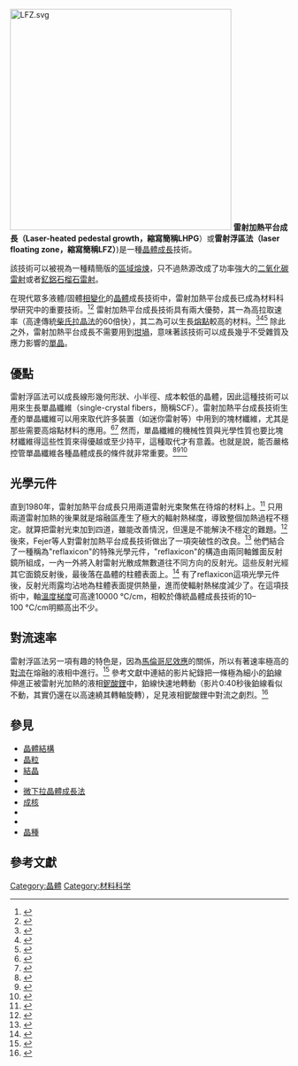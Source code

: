 [[File:LFZ.svg|400px]]
'''雷射加熱平台成長（Laser-heated pedestal growth，縮寫簡稱LHPG'''）或'''雷射浮區法（laser floating zone，縮寫簡稱LFZ）''')是一種[[晶體生長|晶體成長]]技術。 

該技術可以被視為一種精簡版的[[區域熔煉|區域熔煉]]，只不過熱源改成了功率強大的[[二氧化碳雷射器|二氧化碳雷射]]或者[[釔鋁石榴石|釔鋁石榴石雷射]]。

在現代眾多液體/固體[[相變|相變化]]的[[晶體|晶體]]成長技術中，雷射加熱平台成長已成為材料科學研究中的重要技術。<ref>
{{cite book
 |last=Feigelson |first=R.S.
 |year=1985
 |chapter=Growth of fiber crystals
 |editor=Kaldis, E
 |title=Crystal Growth of Electronic Materials
 |page=127
 |isbn=0-444-86919-0
}}</ref><ref>
{{cite book
 |last=Andreeta |first=M.R.B.
 |author2=Hernandes, A.C.
  |year=2010
 |chapter=Laser-Heated Pedestal Growth of Oxide Fibers
 |editor=Dhanaraj, G. |editor2=Byrappa, K. |editor3=Prasad, V. |editor4=Dudley, M.
 |title=Springer Handbook of Crystal Growth
 |page=393
 |isbn=978-3-540-74182-4
}}</ref> 雷射加熱平台成長技術具有兩大優勢，其一為高拉取速率（高達傳統[[柴可拉斯基法|柴氏拉晶法]]的60倍快），其二為可以生長[[熔點|熔點]]較高的材料。<ref>
{{cite journal
 |last=Ardila |first=D.R.
 |author2=Andreeta, M.R.B. |author3=Cuffini, S.L. |year=1997 
 |title=Laser heated pedestal growth of Sr<sub>2</sub>RuO<sub>4</sub> single-crystal fibers from SrRuO<sub>3</sub>
 |journal=Journal of Crystal Growth
 |volume=177 |issue=1–2 |pages=52–56
 |doi=10.1016/S0022-0248(96)00904-9
|bibcode = 1997JCrGr.177...52A |display-authors=etal}}</ref><ref>
{{cite journal
 |last=De Camargo |first=A.S.S
 |author2=Nunes, L.A.O. |author3=Andreeta, M.R.B. |year=2002
 |title=Near-infrared and upconversion properties of neodymium-doped RE<sub>0.8</sub>La<sub>0.2</sub>VO<sub>4</sub> (RE = Y, Gd) single-crystal fibres grown by the laser-heated pedestal growth technique
 |journal=[[Journal_of_Physics:_Condensed_Matter|Journal of Physics: Condensed Matter]]
 |volume=14 |issue=50 |pages=13889–13897
 |doi=10.1088/0953-8984/14/50/314
|display-authors=etal}}</ref><ref>
{{cite journal
 |last=De Vicente |first=F.S.
 |year=1999 |author2=Hernandes, A.C. |author3=De Castro, A.C.
 |title=Photoluminescence spectrum of rare earth doped zirconia fibre and power excitation dependence
 |journal=Radiation Effects and Defects in Solids
 |volume=149 |issue=1–4 |pages=153–157
 |doi=10.1080/10420159908230149
|bibcode = 1999REDS..149..153D |display-authors=etal}}</ref> 除此之外，雷射加熱平台成長不需要用到[[坩堝|坩堝]]，意味著該技術可以成長幾乎不受雜質及應力影響的[[單晶|單晶]]。

==優點==
雷射浮區法可以成長線形幾何形狀、小半徑、成本較低的晶體，因此這種技術可以用來生長單晶纖維（single-crystal fibers，簡稱SCF）。雷射加熱平台成長技術生產的單晶纖維可以用來取代許多裝置（如迷你雷射等）中用到的塊材纖維，尤其是那些需要高熔點材料的應用。<ref>
{{cite journal
 |last=De Camargo |first=A.S.S.
 |author2=Andreeta, M.R.B |author3=Hernandes, A.C. |year=2006
 |title=1.8 µm emission and excited state absorption in LHPG grown Gd<sub>0.8</sub>La<sub>0.2</sub>VO<sub>4</sub>:Tm<sup>3+</sup> single crystal fibers for miniature lasers
 |journal={{tsl|en|Optical Materials|Optical Materials}}
 |volume=28 |issue=5 |pages=551–555
 |doi=10.1016/j.optmat.2005.07.002
|bibcode = 2006OptMa..28..551D |display-authors=etal}}</ref><ref>
{{cite journal
 |last=Romero |first=J.J.
 |author2=Montoya, E. |author3=Bausa, L.E. |year=2004 
 |title=Multiwavelength laser action of Nd<sup>3+</sup>:YAlO<sub>3</sub> single crystals grown by the laser heated pedestal growth method
 |journal={{tsl|en|Optical Materials|Optical Materials}}
 |volume=24 |issue=4 |pages=643–650
 |doi=10.1016/S0925-3467(03)00179-4
|bibcode = 2004OptMa..24..643R |display-authors=etal}}</ref> 然而，單晶纖維的機械性質與光學性質也要比塊材纖維得這些性質來得優越或至少持平，這種取代才有意義。也就是說，能否嚴格控管單晶纖維各種晶體成長的條件就非常重要。<ref>
{{cite journal
 |author1=Prokofiev, V.V. |author2=Andreeta, J.P. |author3=Delima, C.J. |year=1995
 |title=Microstructure of single-crystal sillenite fibers
 |journal=Radiation Effects and Defects in Solids
 |volume=134 |issue=1–4 |pages=209–211
 |doi=10.1080/10420159508227216
|bibcode = 1995REDS..134..209P |display-authors=etal}}</ref><ref>
{{cite journal
 |author1=Prokofiev, V.V. |author2=Andreeta, J.P. |author3=Delima, C.J. |date=1995
 |title=The influence of temperature gradients on structural perfection of single-crystal sillenite fibers grown by the LHPG method
 |journal={{tsl|en|Optical Materials|Optical Materials}}
 |volume=4 |issue=4 |pages=521–527
 |doi=10.1016/0925-3467(94)00123-5
|bibcode = 1995OptMa...4..521P |display-authors=etal}}</ref><ref>
{{cite journal
 |last=Andreeta|first=M.R.B.
 |author2=Andreeta, E.R.M. |author3=Hernandes, A.C. |date=2002 
 |title=Thermal gradient control at the solid–liquid interface in the laser-heated pedestal growth technique
 |journal=Journal of Crystal Growth
 |volume=234 |issue=4 |pages=759–761
 |doi=10.1016/S0022-0248(01)01736-5
|bibcode = 2002JCrGr.234..759A |display-authors=etal}}</ref>

==光學元件==
直到1980年，雷射加熱平台成長只用兩道雷射光束聚焦在待熔的材料上。<ref>
{{cite journal
 |last=Burrus |first=C.A.
 |author2=Stone, J.
  |year=1975
 |title=Single−crystal fiber optical devices: A Nd:YAG fiber laser 
 |journal=[[Applied_Physics_Letters|Applied Physics Letters]]
 |volume=26 |pages=318
 |doi=10.1063/1.88172
|bibcode = 1975ApPhL..26..318B
 |issue=6 }}</ref> 只用兩道雷射加熱的後果就是熔融區產生了極大的輻射熱梯度，導致整個加熱過程不穩定。就算把雷射光束加到四道，雖能改善情況，但還是不能解決不穩定的難題。<ref>
{{Cite journal
 |last=Haggerty |first=J.S. 
 |title=Production of fibers by a floating zone fiber drawing technique, Final Report
 |id=NASA-CR-120948
 |year=1972
}}</ref> 後來，Fejer等人對雷射加熱平台成長技術做出了一項突破性的改良。<ref>
{{cite conference
 |last=Fejer |first=M.M.
 |author2=Byer, R.L. |author3=Feigelson R. |author4= Kway W. 
 |title=Growth and characterization of single crystal refractory oxide fibers
 |booktitle=Proceedings of the SPIE, Advances in Infrared Fibers II
 |volume=320 |year=1982 |page=50
 |location=Bellingham, WA |publisher=[[SPIE|SPIE]]
 |isbn=978-0-89252-355-9
}}</ref>  他們結合了一種稱為"reflaxicon"的特殊光學元件，"reflaxicon"的構造由兩同軸錐面反射鏡所組成，一內一外將入射雷射光散成無數道往不同方向的反射光。這些反射光經其它面鏡反射後，最後落在晶體的柱體表面上。<ref>{{cite journal
 |last         = Edmonds
 |first        = W.R.
 |year         = 1973
 |title        = The reflaxicon: a new reflective optical element, and some applications
 |journal      = {{tsl|en|Applied Optics|Applied Optics}}
 |volume       = 12
 |issue        = 8
 |pages        = 1940
 |url          = http://www.opticsinfobase.org/ao/abstract.cfm?URI=ao-12-8-1940
 |doi          = 10.1364/AO.12.001940
 |bibcode      = 1973ApOpt..12.1940E
 |access-date  = 2017-03-17
 |archive-date = 2011-09-27
 |archive-url  = https://web.archive.org/web/20110927154444/http://www.opticsinfobase.org/ao/abstract.cfm?URI=ao-12-8-1940
 |dead-url     = no
}}</ref> 有了reflaxicon這項光學元件後，反射光雨露均沾地為柱體表面提供熱量，進而使輻射熱梯度減少了。在這項技術中，軸[[溫度梯度|溫度梯度]]可高達10000 °C/cm，相較於傳統晶體成長技術的10–100 °C/cm明顯高出不少。

==對流速率==
雷射浮區法另一項有趣的特色是，因為[[馬倫哥尼效應|馬倫哥尼效應]]的關係，所以有著速率極高的[[對流|對流]]在熔融的液相中進行。<ref>
{{cite journal
 |last=Liu  |first=M. 
 |author2=Chen, J.C. |author3=Chiang, C.H. |author4=Hu, L.J. |author5= Lin, S.P. 
 |year=2006
 |title=Mg-doped sapphire crystal fibers grown by laser-heated pedestal growth method
 |journal={{tsl|en|Japanese Journal of Applied Physics|Japanese Journal of Applied Physics Part I}}
 |volume=45 |pages=194–199
 |doi=10.1143/JJAP.45.194
|bibcode = 2006JaJAP..45..194L }}</ref> 參考文獻中連結的影片紀錄把一條極為細小的[[鉑|鉑]]線伸進正被雷射光加熱的液相[[鈮酸鋰|鈮酸鋰]]中，鉑線快速地轉動（影片0:40秒後鉑線看似不動，其實仍還在以高速繞其轉軸旋轉），足見液相鈮酸鋰中對流之劇烈。<ref>{{cite web
 |url=https://www.youtube.com/watch?v=b-oynmLOYrg
 |title=Convection in Laser Heated Pedestal Growth technique
 |work=YouTube
 |location=正以雷射加熱平台成長技術成長纖維中的鈮酸鋰通鉑線之實驗
 |accessdate=2017-03-17
 |archive-date=2016-06-17
 |archive-url=https://web.archive.org/web/20160617065248/https://www.youtube.com/watch?v=b-oynmLOYrg
 |dead-url=no
 }}</ref> 

==參見==
{{colbegin|3}}
* [[晶體結構|晶體結構]]
* [[晶粒|晶粒]]
* [[結晶|結晶]]
* {{tsl|en|Fractional crystallization (chemistry)|分部結晶}}
* [[微下拉晶體成長法|微下拉晶體成長法]]
* [[成核|成核]]
* {{tsl|en|Protocrystalline|初生態晶}}
* {{tsl|en|Recrystallization (metallurgy)|再結晶(冶金學)}}
* [[晶種|晶種]]
{{colend}}

==參考文獻==
{{reflist|2}}

[[Category:晶體|Category:晶體]]
[[Category:材料科学|Category:材料科学]]